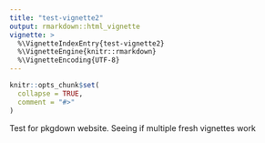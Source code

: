 ```yaml
---
title: "test-vignette2"
output: rmarkdown::html_vignette
vignette: >
  %\VignetteIndexEntry{test-vignette2}
  %\VignetteEngine{knitr::rmarkdown}
  %\VignetteEncoding{UTF-8}
---
```


```r
knitr::opts_chunk$set(
  collapse = TRUE,
  comment = "#>"
)
```

Test for pkgdown website. Seeing if multiple fresh vignettes work
